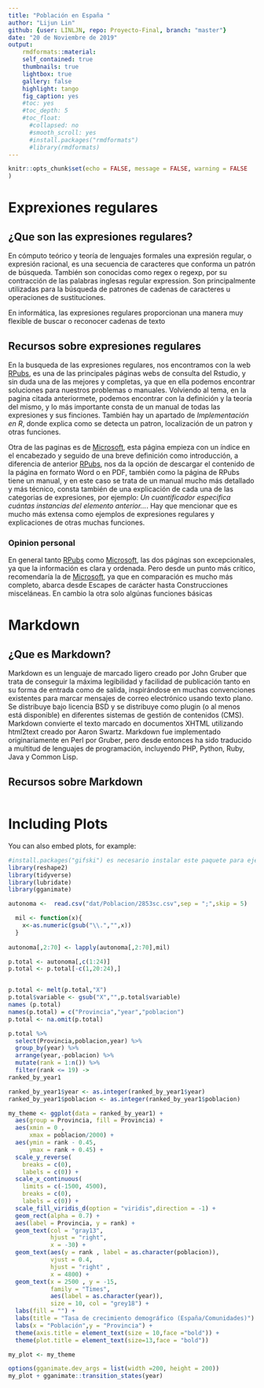 ```yaml
---
title: "Población en España "
author: "Lijun Lin"
github: {user: LINLJN, repo: Proyecto-Final, branch: "master"}
date: "20 de Noviembre de 2019"
output: 
    rmdformats::material:
    self_contained: true
    thumbnails: true
    lightbox: true
    gallery: false
    highlight: tango
    fig_caption: yes
    #toc: yes
    #toc_depth: 5
    #toc_float:
      #collapsed: no
      #smooth_scroll: yes
      #install.packages("rmdformats")
      #library(rmdformats)
---
```


```r
knitr::opts_chunk$set(echo = FALSE, message = FALSE, warning = FALSE
)
```
# Exprexiones regulares
## ¿Que son las expresiones regulares?

En cómputo teórico y teoría de lenguajes formales una expresión regular, o expresión racional, es una secuencia de caracteres que conforma un patrón de búsqueda. También son conocidas como regex o regexp, por su contracción de las palabras inglesas regular expression. Son principalmente utilizadas para la búsqueda de patrones de cadenas de caracteres u operaciones de sustituciones.

En informática, las expresiones regulares proporcionan una manera muy flexible de buscar o reconocer cadenas de texto

## Recursos sobre expresiones regulares

En la busqueda de las expresiones regulares, nos encontramos con la web [RPubs](http://rpubs.com/ydmarinb/429756), es una de las principales páginas webs de consulta del Rstudio, y sin duda una de las mejores y completas, ya que en ella podemos encontrar soluciones para nuestros problemas o manuales. Volviendo al tema, en la pagina citada anteriormete, podemos encontrar con la definición y la teoría del mismo, y lo más importante consta de un manual de todas las expresiones y sus finciones. También hay un apartado de *Implementación en R*, donde explica como se detecta un patron, localización de un patron y otras funciones.

Otra de las paginas es de [Microsoft](https://docs.microsoft.com/es-es/dotnet/standard/base-types/regular-expression-language-quick-reference), esta página empieza con un índice en el encabezado y seguido de una breve definición como introducción, a diferencia de anterior [RPubs](http://rpubs.com/ydmarinb/429756), nos da la opción de descargar el contenido de la página en formato Word o en PDF, también como la página de RPubs tiene un manual, y en este caso se trata de un manual mucho más detallado y más técnico, consta también de una explicación de cada una de las categorias de expresiones, por ejemplo: *Un cuantificador especifica cuántas instancias del elemento anterior...*. Hay que mencionar que es mucho más extensa como ejemplos de expresiones regulares y explicaciones de otras muchas funciones.

### Opinion personal

En general tanto [RPubs](http://rpubs.com/ydmarinb/429756) como [Microsoft](https://docs.microsoft.com/es-es/dotnet/standard/base-types/regular-expression-language-quick-reference), las dos páginas son excepcionales, ya que la información es clara y ordenada. Pero desde un punto más crítico, recomendaría la de [Microsoft](https://docs.microsoft.com/es-es/dotnet/standard/base-types/regular-expression-language-quick-reference), ya que en comparación es mucho más completo, abarca desde Escapes de carácter hasta Construcciones misceláneas. En cambio la otra solo algúnas funciones básicas

# Markdown
## ¿Que es Markdown?

Markdown es un lenguaje de marcado ligero creado por John Gruber que trata de conseguir la máxima legibilidad y facilidad de publicación tanto en su forma de entrada como de salida, inspirándose en muchas convenciones existentes para marcar mensajes de correo electrónico usando texto plano. Se distribuye bajo licencia BSD y se distribuye como plugin (o al menos está disponible) en diferentes sistemas de gestión de contenidos (CMS). Markdown convierte el texto marcado en documentos XHTML utilizando html2text creado por Aaron Swartz. Markdown fue implementado originariamente en Perl por Gruber, pero desde entonces ha sido traducido a multitud de lenguajes de programación, incluyendo PHP, Python, Ruby, Java y Common Lisp.

## Recursos sobre Markdown





```r

```

# Including Plots

You can also embed plots, for example:


```r
#install.packages("gifski") es necesario instalar este paquete para ejecutar la animacion
library(reshape2)
library(tidyverse)
library(lubridate)
library(gganimate)

autonoma <-  read.csv("dat/Poblacion/2853sc.csv",sep = ";",skip = 5)

  mil <- function(x){
    x<-as.numeric(gsub("\\.","",x))
  }
  
autonoma[,2:70] <- lapply(autonoma[,2:70],mil)

p.total <- autonoma[,c(1:24)]
p.total <- p.total[-c(1,20:24),]


p.total <- melt(p.total,"X")
p.total$variable <- gsub("X","",p.total$variable)
names (p.total)
names(p.total) = c("Provincia","year","poblacion")
p.total <- na.omit(p.total)

p.total %>%
  select(Provincia,poblacion,year) %>%
  group_by(year) %>%
  arrange(year,-poblacion) %>%
  mutate(rank = 1:n()) %>%
  filter(rank <= 19) ->
ranked_by_year1  

ranked_by_year1$year <- as.integer(ranked_by_year1$year)
ranked_by_year1$poblacion <- as.integer(ranked_by_year1$poblacion)
```

```r
my_theme <- ggplot(data = ranked_by_year1) +
  aes(group = Provincia, fill = Provincia) +
  aes(xmin = 0 ,
      xmax = poblacion/2000) +
  aes(ymin = rank - 0.45,
      ymax = rank + 0.45) +
  scale_y_reverse(
    breaks = c(0),
    labels = c(0)) +
  scale_x_continuous(
    limits = c(-1500, 4500),
    breaks = c(0),
    labels = c(0)) +
  scale_fill_viridis_d(option = "viridis",direction = -1) +
  geom_rect(alpha = 0.7) +
  aes(label = Provincia, y = rank) +
  geom_text(col = "gray13",
            hjust = "right",
            x = -30) +
  geom_text(aes(y = rank , label = as.character(poblacion)),
            vjust = 0.4, 
            hjust = "right" ,
            x = 4800) +
  geom_text(x = 2500 , y = -15,
            family = "Times",
            aes(label = as.character(year)),
            size = 10, col = "grey18") +
  labs(fill = "") +
  labs(title = "Tasa de crecimiento demográfico (España/Comunidades)") +
  labs(x = "Población",y = "Provincia") +
  theme(axis.title = element_text(size = 10,face ="bold")) +
  theme(plot.title = element_text(size=13,face = "bold")) 

my_plot <- my_theme

options(gganimate.dev_args = list(width =200, height = 200))
my_plot + gganimate::transition_states(year)

```




